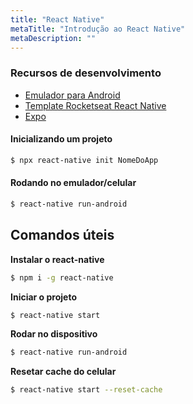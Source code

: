 ```yaml
---
title: "React Native"
metaTitle: "Introdução ao React Native"
metaDescription: ""
---
```


### Recursos de desenvolvimento

- [Emulador para Android](https://docs.rocketseat.dev/ambiente-react-native/introducao)
- [Template Rocketseat React Native](https://github.com/Rocketseat/react-native-template-rocketseat-basic)
- [Expo](https://expo.io/learn)

#### Inicializando um projeto

```bash
$ npx react-native init NomeDoApp
```

#### Rodando no emulador/celular

```bash
$ react-native run-android
```

## Comandos úteis

**Instalar o react-native**

```bash
$ npm i -g react-native
```

**Iniciar o projeto**

```bash
$ react-native start
```

**Rodar no dispositivo**

```bash
$ react-native run-android
```

**Resetar cache do celular**

```bash
$ react-native start --reset-cache
```
